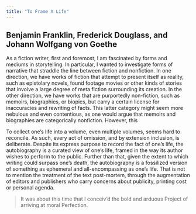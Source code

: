 ```yaml
---
title: "To Frame A Life"
---
```


## Benjamin Franklin, Frederick Douglass, and Johann Wolfgang von Goethe {.unnumbered .unlisted}

As a fiction writer, first and foremost, I am fascinated by forms and mediums in storytelling. In particular, I wanted to investigate forms of narrative that straddle the line between fiction and nonfiction. In one direction, we have works of fiction that attempt to present itself as reality, such as epistolary novels, found footage movies or other kinds of stories that involve a large degree of meta fiction surrounding its creation. In the other direction, we have works that are purportedly non-fiction, such as memoirs, biographies, or biopics, but carry a certain license for inaccuracies and rewriting of facts. This latter category might seem more nebulous and even contentious, as one would argue that memoirs and biographies are categorically nonfiction. However, this

To collect one’s life into a volume, even multiple volumes, seems hard to reconcile. As such, every act of omission, and by extension inclusion, is deliberate. Despite its express purpose to record the fact of one’s life, the autobiography is a curated view of one’s life, framed in the way its author wishes to perform to the public. Further than that, given the extent to which writing could surpass one’s death, the autobiography is a fossilized version of something as ephemeral and all-encompassing as one’s life. That is not to mention the treatment of the text post-mortem, through the augmentation of editors and publishers who carry concerns about publicity, printing cost or personal agenda. 

> It was about this time that I conceiv’d the bold and arduous Project of arriving at moral Perfection.


